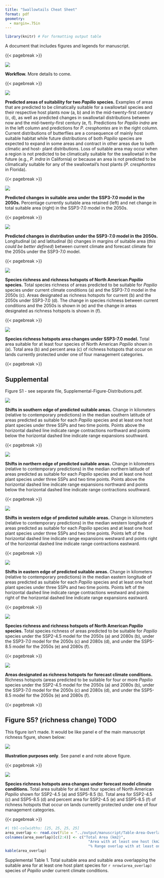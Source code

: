 ```yaml
---
title: "Swallowtails Cheat Sheet"
format: pdf
geometry:
  - margin=.75in
---
```


```r
library(knitr) # For formatting output table
```

A document that includes figures and legends for manuscript.

{{< pagebreak >}}

::: {#fig-workflow fig-pos="H"}

![](../output/manuscript/Figure-Workflow.png)

**Workflow.** More details to come.

:::

{{< pagebreak >}}

::: {#fig-distributions fig-pos="H"}

![](../output/manuscript/Figure-Distributions.png)

**Predicted areas of suitability for two _Papilio_ species.** Examples of areas 
that are predicted to be climatically suitable for a swallowtail species and 
their respective host plants now (a, b) and in the mid-twenty-first century (c, 
d), as well as predicted changes in swallowtail distributions between now and 
the mid-twenty-first century (e, f). Predictions for _Papilio indra_ are in the 
left column and predictions for _P. cresphontes_ are in the right column. 
Current distributions of butterflies are a consequence of mainly host suitable 
habitat while future distributions of both _Papilio_ species  are expected to 
expand in some areas and contract in other areas due to both climatic and host-
plant distributions. Loss of suitable area may occur when a region is not 
predicted to be climatically suitable for the swallowtail in the future (e.g., 
_P. indra_ in California) or because an area is not predicted to be 
climatically suitable for any of the swallowtail’s host plants (_P. cresphontes_
in Florida).

:::

{{< pagebreak >}}

::: {#fig-areas fig-pos="H"}

![](../output/manuscript/Figure-Area-Change.png)

**Predicted changes in suitable area under the SSP3-7.0 model in the 2050s.** 
Percentage currently suitable area retained (left) and net change in total 
suitable area (right) in the SSP3-7.0 model in the 2050s.
:::

{{< pagebreak >}}

::: {#fig-shifts fig-pos="H"}

![](../output/manuscript/Figure-Shifts.png)

**Predicted changes in distribution under the SSP3-7.0 model in the 2050s.** 
Longitudinal (a) and latitudinal (b) changes in margins of suitable area (_this 
could be better defined_) between current climate and forecast climate for the 
2050s under the SSP3-7.0 model.
:::

{{< pagebreak >}}

::: {#fig-richness fig-pos="H"}

![](../output/manuscript/Figure-Richness.png)

**Species richness and richness hotspots of North American _Papilio_ species.** 
Total species richness of areas predicted to be suitable for _Papilio_ species 
under current climate conditions (a) and the SSP3-7.0 model in the 2050s (c). 
Areas designated as richness hotspots for current (b) and the 2050s under 
SSP3-7.0 (d). The change in species richness between current conditions and the 
2050s is shown in (e) and the change in areas designated as richness hotspots 
is shown in (f).
:::

{{< pagebreak >}}

::: {#fig-protected fig-pos="H"}

![](../output/manuscript/Figure-Protected.png)

**Species richness hotspots area changes under SSP3-7.0 model.**
Total area suitable for at least four species of North American _Papilio_ shown 
in (a). Total area (b) and percent area (c) of richness hotspots that occur on 
lands currently protected under one of four management categories.
:::

{{< pagebreak >}}

## Supplemental

Figure S1 - see separate file, Supplemental-Figure-Distributions.pdf.

::: {#fig-s-shift-south fig-pos="H"}

![](../output/manuscript/shifts/shift-south.png)

**Shifts in southern edge of predicted suitable areas.** Change in kilometers 
(relative to contemporary predictions) in the median southern latitude of areas 
predicted as suitable for each *Papilio* species and at least one host plant 
species under three SSPs and two time points. Points above the horizontal 
dashed line indicate range contractions northward and points below the 
horizontal dashed line indicate range expansions southward.
:::

{{< pagebreak >}}

::: {#fig-s-shift-north fig-pos="H"}

![](../output/manuscript/shifts/shift-north.png)

**Shifts in northern edge of predicted suitable areas.** Change in kilometers 
(relative to contemporary predictions) in the median northern latitude of areas 
predicted as suitable for each *Papilio* species and at least one host plant 
species under three SSPs and two time points. Points above the horizontal 
dashed line indicate range expansions northward and points below the 
horizontal dashed line indicate range contractions southward.
:::

{{< pagebreak >}}

::: {#fig-s-shift-west fig-pos="H"}

![](../output/manuscript/shifts/shift-west.png)

**Shifts in western edge of predicted suitable areas.** Change in kilometers 
(relative to contemporary predictions) in the median western longitude of areas 
predicted as suitable for each *Papilio* species and at least one host plant 
species under three SSPs and two time points. Points left of the horizontal 
dashed line indicate range expansions westward and points right of the 
horizontal dashed line indicate range contractions eastward.
:::

{{< pagebreak >}}

::: {#fig-s-shift-east fig-pos="H"}

![](../output/manuscript/shifts/shift-east.png)

**Shifts in eastern edge of predicted suitable areas.** Change in kilometers 
(relative to contemporary predictions) in the median eastern longitude of areas 
predicted as suitable for each *Papilio* species and at least one host plant 
species under three SSPs and two time points. Points left of the horizontal 
dashed line indicate range contractions westward and points right of the 
horizontal dashed line indicate range expansions eastward.

:::

{{< pagebreak >}}

::: {#fig-s-richness fig-pos="H"}

![](../output/manuscript/Supplemental-Figure-Richness.png)

**Species richness and richness hotspots of North American _Papilio_ species.** 
Total species richness of areas predicted to be suitable for _Papilio_ species 
under the SSP2-4.5 model for the 2050s (a) and 2080s (b), under the SSP3-7.0 
model for the 2050s (c) and 2080s (d), and under the SSP5-8.5 model for the 
2050s (e) and 2080s (f).
:::

{{< pagebreak >}}

::: {#fig-s-hotspots fig-pos="H"}

![](../output/manuscript/Supplemental-Figure-Hotspots.png)

**Areas designated as richness hotspots for forecast climate conditions.** 
Richness hotspots (areas predicted to be suitable for four or more _Papilio_ 
species under the SSP2-4.5 model for the 2050s (a) and 2080s (b), under the 
SSP3-7.0 model for the 2050s (c) and 2080s (d), and under the SSP5-8.5 model 
for the 2050s (e) and 2080s (f).
:::

{{< pagebreak >}}

## Figure S5? (richness change) **TODO**

This figure isn't made. It would be like panel e of the main manuscript 
richness figure, shown below:

::: {#fig-s-delta fig-pos="H"}

![](../output/manuscript/Figure-Richness.png)

**Illustration purposes only**. See panel e and note above figure.
:::

{{< pagebreak >}}

::: {#fig-s-protected fig-pos="H"}

![](../output/manuscript/Supplemental-Figure-Protected.png)

**Species richness hotspots area changes under forecast model climate conditions.**
Total area suitable for at least four species of North American _Papilio_ shown 
for SSP2-4.5 (a) and SSP5-8.5 (b). Total area for SSP2-4.5 (c) and SSP5-8.5 (d) 
and percent area for SSP2-4.5 (e) and SSP5-8.5 (f) of richness hotspots that 
occur on lands currently protected under one of four management categories.
:::

{{< pagebreak >}}

::: {#tbl-area-overlap fig-pos="H"}

```r
#| tbl-colwidths: [25, 25, 25, 25]
area_overlap <- read.csv(file = "../output/manuscript/Table-Area-Overlap.csv")
colnames(area_overlap)[c(2:4)] <- c("Total Area (km2)", 
                                      "Area with at least one host (km2)",
                                      "% Range overlap with at least one host")
kable(area_overlap)
```

Supplemental Table 1. Total suitable area and suitable area overlapping the 
suitable area for at least one host plant species for `r nrow(area_overlap)` 
species of _Papilio_ under current climate conditions.
:::
